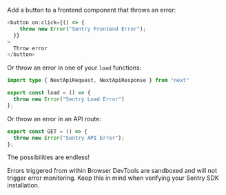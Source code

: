 Add a button to a frontend component that throws an error:

```javascript {filename:src/routes/sentry/+page.svelte}
<button on:click={() => {
    throw new Error("Sentry Frontend Error");
  }}
>
  Throw error
</button>
```

Or throw an error in one of your `load` functions:

```typescript {filename:src/routes/sentry/+page.js}
import type { NextApiRequest, NextApiResponse } from "next"

export const load = () => {
  throw new Error("Sentry Load Error")
};
```

Or throw an error in an API route:

```javascript {filename:src/routes/sentry/+server.js}
export const GET = () => {
  throw new Error("Sentry API Error");
};
```

The possibilities are endless!

<Note>

Errors triggered from within Browser DevTools are sandboxed and will not trigger error monitoring. Keep this in mind when verifying your Sentry SDK installation.

</Note>
